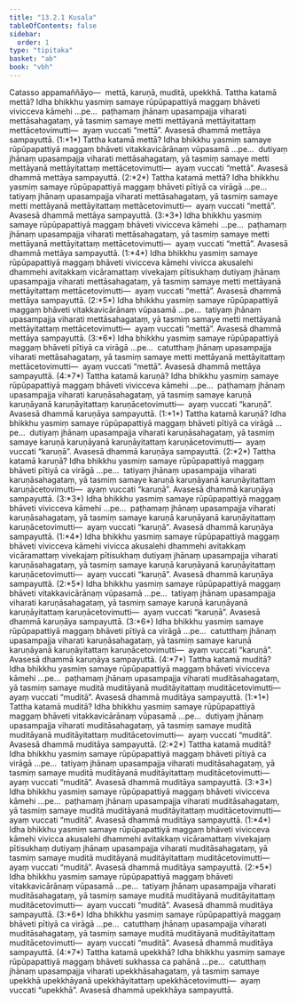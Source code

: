 ```yaml
---
title: "13.2.1 Kusala"
tableOfContents: false
sidebar:
  order: 1
type: "tipitaka"
basket: "ab"
book: "vbh"
---
```



<DynamicBreadcrumb />

<Division number="683" book="vbh">

<Paragraph number="1990" book="vbh">
Catasso appamaññāyo—  mettā, karuṇā, muditā, upekkhā.
</Paragraph>

</Division>
<Division number="684" book="vbh">

<Paragraph number="1991" book="vbh">
Tattha katamā mettā? Idha bhikkhu yasmiṃ samaye rūpūpapattiyā maggaṃ bhāveti vivicceva kāmehi …pe…  paṭhamaṃ jhānaṃ upasampajja viharati mettāsahagataṃ, yā tasmiṃ samaye metti mettāyanā mettāyitattaṃ mettācetovimutti—  ayaṃ vuccati “mettā”. Avasesā dhammā mettāya sampayuttā. (1:*1*)
</Paragraph>

<Paragraph number="1992" book="vbh">
Tattha katamā mettā? Idha bhikkhu yasmiṃ samaye rūpūpapattiyā maggaṃ bhāveti vitakkavicārānaṃ vūpasamā …pe…  dutiyaṃ jhānaṃ upasampajja viharati mettāsahagataṃ, yā tasmiṃ samaye metti mettāyanā mettāyitattaṃ mettācetovimutti—  ayaṃ vuccati “mettā”. Avasesā dhammā mettāya sampayuttā. (2:*2*)
</Paragraph>

<Paragraph number="1993" book="vbh">
Tattha katamā mettā? Idha bhikkhu yasmiṃ samaye rūpūpapattiyā maggaṃ bhāveti pītiyā ca virāgā …pe…  tatiyaṃ jhānaṃ upasampajja viharati mettāsahagataṃ, yā tasmiṃ samaye metti mettāyanā mettāyitattaṃ mettācetovimutti—  ayaṃ vuccati “mettā”. Avasesā dhammā mettāya sampayuttā. (3:*3*)
</Paragraph>

</Division>
<Division number="685" book="vbh">

<Paragraph number="1994" book="vbh">
Idha bhikkhu yasmiṃ samaye rūpūpapattiyā maggaṃ bhāveti vivicceva kāmehi …pe…  paṭhamaṃ jhānaṃ upasampajja viharati mettāsahagataṃ, yā tasmiṃ samaye metti mettāyanā mettāyitattaṃ mettācetovimutti—  ayaṃ vuccati “mettā”. Avasesā dhammā mettāya sampayuttā. (1:*4*)
</Paragraph>

<Paragraph number="1995" book="vbh">
Idha bhikkhu yasmiṃ samaye rūpūpapattiyā maggaṃ bhāveti vivicceva kāmehi vivicca akusalehi dhammehi avitakkaṃ vicāramattaṃ vivekajaṃ pītisukhaṃ dutiyaṃ jhānaṃ upasampajja viharati mettāsahagataṃ, yā tasmiṃ samaye metti mettāyanā mettāyitattaṃ mettācetovimutti—  ayaṃ vuccati “mettā”. Avasesā dhammā mettāya sampayuttā. (2:*5*)
</Paragraph>

<Paragraph number="1996" book="vbh">
Idha bhikkhu yasmiṃ samaye rūpūpapattiyā maggaṃ bhāveti vitakkavicārānaṃ vūpasamā …pe…  tatiyaṃ jhānaṃ upasampajja viharati mettāsahagataṃ, yā tasmiṃ samaye metti mettāyanā mettāyitattaṃ mettācetovimutti—  ayaṃ vuccati “mettā”. Avasesā dhammā mettāya sampayuttā. (3:*6*)
</Paragraph>

<Paragraph number="1997" book="vbh">
Idha bhikkhu yasmiṃ samaye rūpūpapattiyā maggaṃ bhāveti pītiyā ca virāgā …pe…  catutthaṃ jhānaṃ upasampajja viharati mettāsahagataṃ, yā tasmiṃ samaye metti mettāyanā mettāyitattaṃ mettācetovimutti—  ayaṃ vuccati “mettā”. Avasesā dhammā mettāya sampayuttā. (4:*7*)
</Paragraph>

</Division>
<Division number="686" book="vbh">

<Paragraph number="1998" book="vbh">
Tattha katamā karuṇā? Idha bhikkhu yasmiṃ samaye rūpūpapattiyā maggaṃ bhāveti vivicceva kāmehi …pe…  paṭhamaṃ jhānaṃ upasampajja viharati karuṇāsahagataṃ, yā tasmiṃ samaye karuṇā karuṇāyanā karuṇāyitattaṃ karuṇācetovimutti—  ayaṃ vuccati “karuṇā”. Avasesā dhammā karuṇāya sampayuttā. (1:*1*)
</Paragraph>

<Paragraph number="1999" book="vbh">
Tattha katamā karuṇā? Idha bhikkhu yasmiṃ samaye rūpūpapattiyā maggaṃ bhāveti pītiyā ca virāgā …pe…  dutiyaṃ jhānaṃ upasampajja viharati karuṇāsahagataṃ, yā tasmiṃ samaye karuṇā karuṇāyanā karuṇāyitattaṃ karuṇācetovimutti—  ayaṃ vuccati “karuṇā”. Avasesā dhammā karuṇāya sampayuttā. (2:*2*)
</Paragraph>

<Paragraph number="2000" book="vbh">
Tattha katamā karuṇā? Idha bhikkhu yasmiṃ samaye rūpūpapattiyā maggaṃ bhāveti pītiyā ca virāgā …pe…  tatiyaṃ jhānaṃ upasampajja viharati karuṇāsahagataṃ, yā tasmiṃ samaye karuṇā karuṇāyanā karuṇāyitattaṃ karuṇācetovimutti—  ayaṃ vuccati “karuṇā”. Avasesā dhammā karuṇāya sampayuttā. (3:*3*)
</Paragraph>

</Division>
<Division number="687" book="vbh">

<Paragraph number="2001" book="vbh">
Idha bhikkhu yasmiṃ samaye rūpūpapattiyā maggaṃ bhāveti vivicceva kāmehi …pe…  paṭhamaṃ jhānaṃ upasampajja viharati karuṇāsahagataṃ, yā tasmiṃ samaye karuṇā karuṇāyanā karuṇāyitattaṃ karuṇācetovimutti—  ayaṃ vuccati “karuṇā”. Avasesā dhammā karuṇāya sampayuttā. (1:*4*)
</Paragraph>

<Paragraph number="2002" book="vbh">
Idha bhikkhu yasmiṃ samaye rūpūpapattiyā maggaṃ bhāveti vivicceva kāmehi vivicca akusalehi dhammehi avitakkaṃ vicāramattaṃ vivekajaṃ pītisukhaṃ dutiyaṃ jhānaṃ upasampajja viharati karuṇāsahagataṃ, yā tasmiṃ samaye karuṇā karuṇāyanā karuṇāyitattaṃ karuṇācetovimutti—  ayaṃ vuccati “karuṇā”. Avasesā dhammā karuṇāya sampayuttā. (2:*5*)
</Paragraph>

<Paragraph number="2003" book="vbh">
Idha bhikkhu yasmiṃ samaye rūpūpapattiyā maggaṃ bhāveti vitakkavicārānaṃ vūpasamā …pe…  tatiyaṃ jhānaṃ upasampajja viharati karuṇāsahagataṃ, yā tasmiṃ samaye karuṇā karuṇāyanā karuṇāyitattaṃ karuṇācetovimutti—  ayaṃ vuccati “karuṇā”. Avasesā dhammā karuṇāya sampayuttā. (3:*6*)
</Paragraph>

<Paragraph number="2004" book="vbh">
Idha bhikkhu yasmiṃ samaye rūpūpapattiyā maggaṃ bhāveti pītiyā ca virāgā …pe…  catutthaṃ jhānaṃ upasampajja viharati karuṇāsahagataṃ, yā tasmiṃ samaye karuṇā karuṇāyanā karuṇāyitattaṃ karuṇācetovimutti—  ayaṃ vuccati “karuṇā”. Avasesā dhammā karuṇāya sampayuttā. (4:*7*)
</Paragraph>

</Division>
<Division number="688" book="vbh">

<Paragraph number="2005" book="vbh">
Tattha katamā muditā? Idha bhikkhu yasmiṃ samaye rūpūpapattiyā maggaṃ bhāveti vivicceva kāmehi …pe…  paṭhamaṃ jhānaṃ upasampajja viharati muditāsahagataṃ, yā tasmiṃ samaye muditā muditāyanā muditāyitattaṃ muditācetovimutti—  ayaṃ vuccati “muditā”. Avasesā dhammā muditāya sampayuttā. (1:*1*)
</Paragraph>

<Paragraph number="2006" book="vbh">
Tattha katamā muditā? Idha bhikkhu yasmiṃ samaye rūpūpapattiyā maggaṃ bhāveti vitakkavicārānaṃ vūpasamā …pe…  dutiyaṃ jhānaṃ upasampajja viharati muditāsahagataṃ, yā tasmiṃ samaye muditā muditāyanā muditāyitattaṃ muditācetovimutti—  ayaṃ vuccati “muditā”. Avasesā dhammā muditāya sampayuttā. (2:*2*)
</Paragraph>

<Paragraph number="2007" book="vbh">
Tattha katamā muditā? Idha bhikkhu yasmiṃ samaye rūpūpapattiyā maggaṃ bhāveti pītiyā ca virāgā …pe…  tatiyaṃ jhānaṃ upasampajja viharati muditāsahagataṃ, yā tasmiṃ samaye muditā muditāyanā muditāyitattaṃ muditācetovimutti—  ayaṃ vuccati “muditā”. Avasesā dhammā muditāya sampayuttā. (3:*3*)
</Paragraph>

</Division>
<Division number="689" book="vbh">

<Paragraph number="2008" book="vbh">
Idha bhikkhu yasmiṃ samaye rūpūpapattiyā maggaṃ bhāveti vivicceva kāmehi …pe…  paṭhamaṃ jhānaṃ upasampajja viharati muditāsahagataṃ, yā tasmiṃ samaye muditā muditāyanā muditāyitattaṃ muditācetovimutti—  ayaṃ vuccati “muditā”. Avasesā dhammā muditāya sampayuttā. (1:*4*)
</Paragraph>

<Paragraph number="2009" book="vbh">
Idha bhikkhu yasmiṃ samaye rūpūpapattiyā maggaṃ bhāveti vivicceva kāmehi vivicca akusalehi dhammehi avitakkaṃ vicāramattaṃ vivekajaṃ pītisukhaṃ dutiyaṃ jhānaṃ upasampajja viharati muditāsahagataṃ, yā tasmiṃ samaye muditā muditāyanā muditāyitattaṃ muditācetovimutti—  ayaṃ vuccati “muditā”. Avasesā dhammā muditāya sampayuttā. (2:*5*)
</Paragraph>

<Paragraph number="2010" book="vbh">
Idha bhikkhu yasmiṃ samaye rūpūpapattiyā maggaṃ bhāveti vitakkavicārānaṃ vūpasamā …pe…  tatiyaṃ jhānaṃ upasampajja viharati muditāsahagataṃ, yā tasmiṃ samaye muditā muditāyanā muditāyitattaṃ muditācetovimutti—  ayaṃ vuccati “muditā”. Avasesā dhammā muditāya sampayuttā. (3:*6*)
</Paragraph>

<Paragraph number="2011" book="vbh">
Idha bhikkhu yasmiṃ samaye rūpūpapattiyā maggaṃ bhāveti pītiyā ca virāgā …pe…  catutthaṃ jhānaṃ upasampajja viharati muditāsahagataṃ, yā tasmiṃ samaye muditā muditāyanā muditāyitattaṃ muditācetovimutti—  ayaṃ vuccati “muditā”. Avasesā dhammā muditāya sampayuttā. (4:*7*)
</Paragraph>

</Division>
<Division number="690" book="vbh">

<Paragraph number="2012" book="vbh">
Tattha katamā upekkhā? Idha bhikkhu yasmiṃ samaye rūpūpapattiyā maggaṃ bhāveti sukhassa ca pahānā …pe…  catutthaṃ jhānaṃ upasampajja viharati upekkhāsahagataṃ, yā tasmiṃ samaye upekkhā upekkhāyanā upekkhāyitattaṃ upekkhācetovimutti—  ayaṃ vuccati “upekkhā”. Avasesā dhammā upekkhāya sampayuttā.
</Paragraph>
</Division>